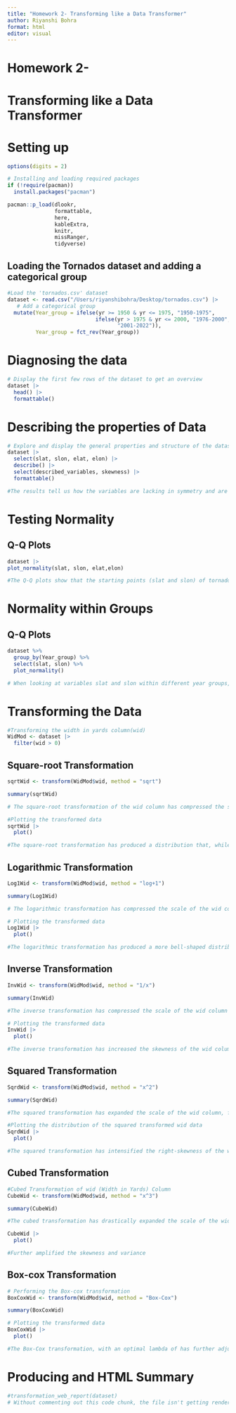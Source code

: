 ```yaml
---
title: "Homework 2- Transforming like a Data Transformer"
author: Riyanshi Bohra
format: html
editor: visual
---
```


# Homework 2-

# Transforming like a Data Transformer

# Setting up

```r
options(digits = 2)

# Installing and loading required packages
if (!require(pacman))
  install.packages("pacman")

pacman::p_load(dlookr, 
               formattable, 
               here, 
               kableExtra, 
               knitr, 
               missRanger, 
               tidyverse) 
```

## Loading the Tornados dataset and adding a categorical group

```r
#Load the 'tornados.csv' dataset
dataset <- read.csv("/Users/riyanshibohra/Desktop/tornados.csv") |>
   # Add a categorical group
  mutate(Year_group = ifelse(yr >= 1950 & yr <= 1975, "1950-1975", 
                            ifelse(yr > 1975 & yr <= 2000, "1976-2000", 
                                   "2001-2022")),
         Year_group = fct_rev(Year_group))
```

# Diagnosing the data

```r
# Display the first few rows of the dataset to get an overview
dataset |>
  head() |>
  formattable()
```

# Describing the properties of Data

```r
# Explore and display the general properties and structure of the dataset
dataset |>
  select(slat, slon, elat, elon) |>
  describe() |>
  select(described_variables, skewness) |>
  formattable()

#The results tell us how the variables are lacking in symmetry and are either positively skewed or negatively skewed
```

# Testing Normality

## Q-Q Plots

```r
dataset |>
plot_normality(slat, slon, elat,elon)

#The Q-Q plots show that the starting points (slat and slon) of tornado events have a distribution that approximates normality. However, the ending points (elat and elon) have distributions that deviate from normality, possibly due to missing values in the data
```

# Normality within Groups

## Q-Q Plots

```r
dataset %>%
  group_by(Year_group) %>%
  select(slat, slon) %>%
  plot_normality()

# When looking at variables slat and slon within different year groups, the data distributions for both latitude and longitude appear to approach normality across all eras. This indicates that the geographic initial points of tornadoes remained stable over time
```

# Transforming the Data

```r
#Transforming the width in yards column(wid)
WidMod <- dataset |>
  filter(wid > 0)
```

## Square-root Transformation

```r
sqrtWid <- transform(WidMod$wid, method = "sqrt") 

summary(sqrtWid)

# The square-root transformation of the wid column has compressed the scale and reduced the effect of extreme values. The transformed data exhibits a narrower range compared to the original data
```

```r
#Plotting the transformed data
sqrtWid |>
  plot()

#The square-root transformation has produced a distribution that, while still right skewed, is more spread out and less concentrated at extremely high values. 
```

## Logarithmic Transformation

```r
Log1Wid <- transform(WidMod$wid, method = "log+1") 

summary(Log1Wid)

# The logarithmic transformation has compressed the scale of the wid column further, reducing the impact of extreme values and narrowing the range
```

```r
# Plotting the transformed data
Log1Wid |>
  plot()

#The logarithmic transformation has produced a more bell-shaped distribution, which approaches normality. This transformation is often used to handle skewed data and make it more symmetric, which it has achieved in this scenario as well
```

## Inverse Transformation

```r
InvWid <- transform(WidMod$wid, method = "1/x") 

summary(InvWid)

#The inverse transformation has compressed the scale of the wid column significantly, producing values that are more concentrated around the lower range. This can be beneficial for skewed data
```

```r
# Plotting the transformed data
InvWid |>
  plot()

#The inverse transformation has increased the skewness of the wid column, creating a distribution with a pronounced tail.The extreme skewness suggests that this transformation might not be ideal for this analysis
```

## Squared Transformation

```r
SqrdWid <- transform(WidMod$wid, method = "x^2") 

summary(SqrdWid)

#The squared transformation has expanded the scale of the wid column, focusing on the differences between larger values. This transformation has amplified the variance.
```

```r
#Plotting the distribution of the squared transformed wid data
SqrdWid |>
  plot()

#The squared transformation has intensified the right-skewness of the wid column, producing a distribution with a noticeable tail of larger values
```

## Cubed Transformation

```r
#Cubed Transformation of wid (Width in Yards) Column
CubeWid <- transform(WidMod$wid, method = "x^3") 

summary(CubeWid)

#The cubed transformation has drastically expanded the scale of the wid column, emphasizing differences between larger values even more than the squared transformation. The transformation has further increased the skewness and variance in the data
```

```r
CubeWid |>
  plot()

#Further amplified the skewness and variance
```

## Box-cox Transformation

```r
# Performing the Box-cox transformation
BoxCoxWid <- transform(WidMod$wid, method = "Box-Cox") 

summary(BoxCoxWid)
```

```r
# Plotting the transformed data
BoxCoxWid |>
  plot()

#The Box-Cox transformation, with an optimal lambda of has further adjusted the wid distribution, making it appear more symmetric and less skewed than most of the previous transformations
```

# Producing and HTML Summary

```r
#transformation_web_report(dataset)
# Without commenting out this code chunk, the file isn't getting rendered
```
